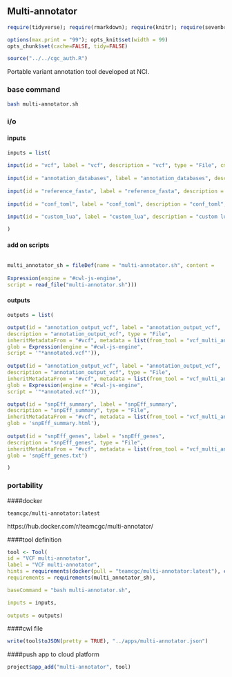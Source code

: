 ## Multi-annotator {.tabset}

```r
require(tidyverse); require(rmarkdown); require(knitr); require(sevenbridges); 

options(max.print = "99"); opts_knit$set(width = 99)
opts_chunk$set(cache=FALSE, tidy=FALSE)

source("../../cgc_auth.R")

```

Portable variant annotation tool developed at NCI.

### base command

```sh

bash multi-annotator.sh

```

### i/o {.tabset}

#### inputs 

```r

inputs = list(
  
input(id = "vcf", label = "vcf", description = "vcf", type = "File", cmdInclude=TRUE),
  
input(id = "annotation_databases", label = "annotation_databases", description = "annotation_databases", type = "File...", cmdInclude=TRUE, stageInput="link", secondaryFiles = list(".tbi")),
  
input(id = "reference_fasta", label = "reference_fasta", description = "reference_fasta", type = "File", cmdInclude=TRUE, secondaryFiles = list(".fai")),
  
input(id = "conf_toml", label = "conf_toml", description = "conf_toml", type = "File", cmdInclude=TRUE),
  
input(id = "custom_lua", label = "custom_lua", description = "custom lua for vcfanno", type = "File", cmdInclude=TRUE)

)

```

#### add on scripts {.tabset}

```sh

```

```r

multi_annotator_sh = fileDef(name = "multi-annotator.sh", content =
    
Expression(engine = "#cwl-js-engine", 
script = read_file("multi-annotator.sh")))


```

#### outputs

```r

outputs = list(

output(id = "annotation_output_vcf", label = "annotation_output_vcf", 
description = "annotation_output_vcf", type = "File",
inheritMetadataFrom = "#vcf", metadata = list(from_tool = "vcf_multi_annotator"),
glob = Expression(engine = "#cwl-js-engine", 
script = '"*annotated.vcf"')),
  
output(id = "annotation_output_vcf", label = "annotation_output_vcf", 
description = "annotation_output_vcf", type = "File",
inheritMetadataFrom = "#vcf", metadata = list(from_tool = "vcf_multi_annotator"),
glob = Expression(engine = "#cwl-js-engine", 
script = '"*annotated.vcf"')),

output(id = "snpEff_summary", label = "snpEff_summary", 
description = "snpEff_summary", type = "File",
inheritMetadataFrom = "#vcf", metadata = list(from_tool = "vcf_multi_annotator"),
glob = 'snpEff_summary.html'),
  
output(id = "snpEff_genes", label = "snpEff_genes", 
description = "snpEff_genes", type = "File",
inheritMetadataFrom = "#vcf", metadata = list(from_tool = "vcf_multi_annotator"),
glob = 'snpEff_genes.txt')

)


```

### portability {.tabset}

####docker

``` teamcgc/multi-annotator:latest ```

https://hub.docker.com/r/teamcgc/multi-annotator/

####tool definition

```r

tool <- Tool(
id = "VCF multi-annotator", 
label = "VCF multi-annotator",
hints = requirements(docker(pull = "teamcgc/multi-annotator:latest"), cpu(1), mem(1000)),
requirements = requirements(multi_annotator_sh),

baseCommand = "bash multi-annotator.sh",

inputs = inputs,
  
outputs = outputs)

```

####cwl file

```r
write(tool$toJSON(pretty = TRUE), "../apps/multi-annotator.json")
```

####push app to cloud platform

```r
project$app_add("multi-annotator", tool)
```

